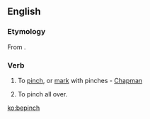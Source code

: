==English==

===Etymology===
From {{prefix|be|pinch|lang=en}}.

===Verb===
{{en-verb|es}}

# {{context|transitive|archaic|lang=en}} To [[pinch]], or [[mark]] with pinches - [[Chapman]]
# {{context|transitive|dialectal|lang=en}} To pinch all over.

[[ko:bepinch]]